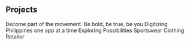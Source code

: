 ## Projects

<ProjectCard title="The Be You Shirt" link="https://thebeyoushirt.com" bg="linear-gradient(to right, #7234ad 0%, #e4c2ff 100%)">
Become part of the movement. Be bold, be true, be you
</ProjectCard>

<ProjectCard title="Digitize.PH" link="https://digitize.ph" bg="linear-gradient(to right, #012022 0%, #59A3A1 100%)">
Digitizing Philippines one app at a time
</ProjectCard>

<ProjectCard title="Exceed" link="https://exceed.agency" bg="linear-gradient(to right, #0a1543 0%, #dcf4f7 100%)">
Exploring Possibilities
</ProjectCard>

<ProjectCard title="MNL Kingpin" link="https://mnlkingpin.com" bg="linear-gradient(to right, #000 0%, #fff 100%)">
Sportswear Clothing Retailer
</ProjectCard>